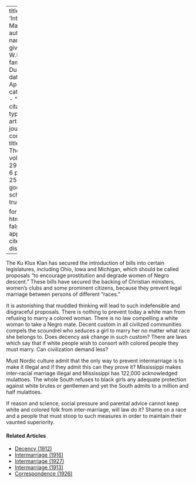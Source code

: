 
---
title: 'Inter-Marriage'
author:
  - name:
      given: W.E.B.
      family: Du Bois
date: Apr. 1924
categories: 
  - ""
citation: 
  type: article-journal
  container-title: The Crisis
  volume: 291
  issue: 6
  page: 251
google-scholar: true

format:
  html:
    toc: false
    appendix-cite-as: display
---


The Ku Klux Klan has secured the introduction of bills into certain legislatures, including Ohio, Iowa and Michigan, which should be called proposals "to encourage prostitution and degrade women of Negro descent." These bills have secured the backing of Christian ministers, women's clubs and some prominent citizens, because they prevent legal marriage between persons of different "races."

It is astonishing that muddled thinking will lead to such indefensible and disgraceful proposals. There is nothing to prevent today a white man from refusing to marry a colored woman. There is no law compelling a white woman to take a Negro mate. Decent custom in all civilized communities compels the scoundrel who seduces a girl to marry her no matter what race she belongs to. Does decency ask change in such custom? There are laws which say that if white people wish to consort with colored people they must marry. Can civilization demand less?

Must Nordic culture admit that the only way to prevent intermarriage is to make it illegal and if they admit this can they prove it? Mississippi makes inter-racial marriage illegal and Mississippi has 122,000 acknowledged mulattoes. The whole South refuses to black girls any adequate protection against white brutes or gentlemen and yet the South admits to a million and half mulattoes.

If reason and science, social pressure and parental advice cannot keep white and colored folk from inter-marriage, will law do it? Shame on a race and a people that must stoop to such measures in order to maintain their vaunted superiority.

<!-- Similar articles start here -->
<div  class="clear-wrap"></div>

#### Related Articles

* [Decency (1912)](/Volumes/04/02/decency.html)
* [Intermarriage (1916)](/Volumes/11/06/intermarriage.html)
* [Intermarriage (1927)](/Volumes/33/03/intermarriage.html)
* [Intermarriage (1913)](/Volumes/05/04/intermarriage.html)
* [Correspondence (1926)](/Volumes/31/05/correspondence.html)

<!-- Similar articles end here -->